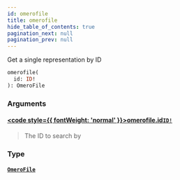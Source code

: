 ```yaml
---
id: omerofile
title: omerofile
hide_table_of_contents: true
pagination_next: null
pagination_prev: null
---
```








Get a single representation by ID

```graphql
omerofile(
  id: ID!
): OmeroFile
```


### Arguments

#### [<code style={{ fontWeight: 'normal' }}>omerofile.<b>id</b></code>](#)<Bullet />[`ID!`](/docs/schemas/mikro/scalars/id) <Badge class="secondary" text="non-null"/> <Badge class="secondary" text="scalar"/>
> The ID to search by
> 

### Type

#### [`OmeroFile`](/docs/schemas/mikro/objects/omero-file) <Badge class="secondary" text="object"/>
> 
> 





